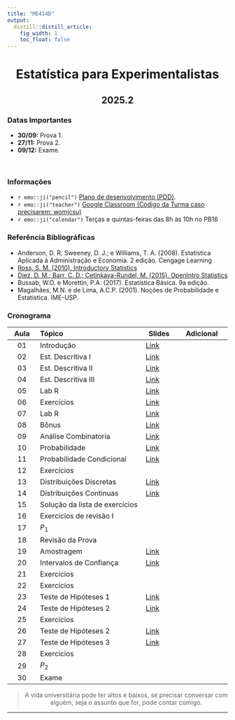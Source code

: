 ```yaml
---
title: "ME414D"
output:
  distill::distill_article: 
    fig_width: 1
    toc_float: false  
---
```


<center>

# Estatística para Experimentalistas

## 2025.2

</center>

### Datas Importantes


- **30/09:** Prova 1.
- **27/11:** Prova 2.
- **09/12:** Exame.


</br>

### Informações 

- `r emo::ji("pencil")` [Plano de desenvolvimento (PDD)](documentos/2025-2_ME414D.pdf).
- `r emo::ji("teacher")` [Google Classroom  (Código da Turma caso precisarem: womjcsu)](https://classroom.google.com/c/Nzk4NzY1MDAyODcy?cjc=hovpkijl)
- `r emo::ji("calendar")` Terças e quintas-feiras das 8h às 10h no PB16



### Referência Bibliográficas

- Anderson, D. R; Sweeney, D. J.; e Williams, T. A. (2008). Estatística Aplicada à Administração e Economia. 2 edição. Cengage Learning
- [Ross, S. M. (2010). Introductory Statistics](http://www.sciencedirect.com/science/book/9780123743886)
- [Diez, D. M.; Barr, C. D.; Çetinkaya-Rundel, M. (2015).  OpenIntro Statistics](https://drive.google.com/file/d/0B-DHaDEbiOGkY1FCdEJFNGV1Ym8/view)
- Bussab, W.O. e Morettin, P.A. (2017). Estatística Básica. 9a edição.
- Magalhães, M.N. e de Lima, A.C.P. (2001). Noções de Probabilidade e Estatística. IME-USP.




### **Cronograma**



| Aula  | Tópico                 | Slides | Adicional  |
|:-----:|:-----------------------|--------|------------|
| 01      | Introdução    | [Link](http://me414-unicamp.github.io/aulas/slides/parte01/parte01.pdf)
| 02      | Est. Descritiva  I  | [Link](http://me414-unicamp.github.io/aulas/slides/parte02/parte02.pdf)
| 03      | Est. Descritiva  II  | [Link](http://me414-unicamp.github.io/aulas/slides/parte03/parte03.pdf)
| 04    | Est. Descritiva III | [Link](https://github.com/ctruciosm/ME414-unicamp/blob/main/ME414_Aula04.pdf) | 
| 05    | Lab R | [Link](https://github.com/ctruciosm/ME414-unicamp/blob/main/ME414_LabR_01.ipynb) | 
| 06    | Exercícios | [Link]() | 
| 07 | Lab R | [Link](https://github.com/ctruciosm/ME414-unicamp/blob/main/LabR02_ME414.ipynb) |
| 08 | Bônus | [Link](https://ctruciosm.github.io/ACA-228/LabR_04#1) |
| 09 | Análise Combinatoria | [Link](https://github.com/ctruciosm/ME414-unicamp/blob/main/ME414_Aula06.pdf)
| 10 | Probabilidade | [Link](https://github.com/ctruciosm/ME414-unicamp/blob/main/ME414_Aula07.pdf)
| 11 | Probabilidade Condicional | [Link](https://github.com/ctruciosm/ME414-unicamp/blob/main/ME414_Aula08.pdf)
| 12 | Exercícios | 
| 13 | Distribuições Discretas | [Link](https://github.com/ctruciosm/ME414-unicamp/blob/main/ME414_Aula09.pdf)
| 14 | Distribuições Continuas | [Link](https://github.com/ctruciosm/ME414-unicamp/blob/main/ME414_Aula10.pdf)
| 15 | Solução da lista de exercícios | 
| 16 | Exercícios de revisão I | 
| 17 | $P_1$  | 
| 18 | Revisão da Prova  |
| 19 | Amostragem | [Link](https://github.com/ctruciosm/ME414-unicamp/blob/main/ME414_Aula11.pdf) |
| 20 | Intervalos de Confiança | [Link](https://github.com/ctruciosm/ME414-unicamp/blob/main/ME414_Aula12.pdf) | 
| 21 | Exercícios |
| 22 | Exercícios|
| 23 | Teste de Hipóteses 1 | [Link](https://github.com/ctruciosm/ME414-unicamp/blob/main/ME414_Aula13.pdf)|
| 24 | Teste de Hipóteses 2 | [Link](https://github.com/ctruciosm/ME414-unicamp/blob/main/ME414_Aula14.pdf)|
| 25 | Exercícios |
| 26 | Teste de Hipóteses 2 | [Link](https://github.com/ctruciosm/ME414-unicamp/blob/main/ME414_Aula14.pdf)|
| 27 | Teste de Hipóteses 3 | [Link](https://github.com/ctruciosm/ME414-unicamp/blob/main/ME414_Aula15.pdf)|
| 28 | Exercícios |
| 29 | $P_2$ |
| 30 | Exame |




<center>


<center>

> A vida universitária pode ter altos e baixos, se precisar conversar com alguém, seja o assunto que for, pode contar comigo. 

</center>



---- 